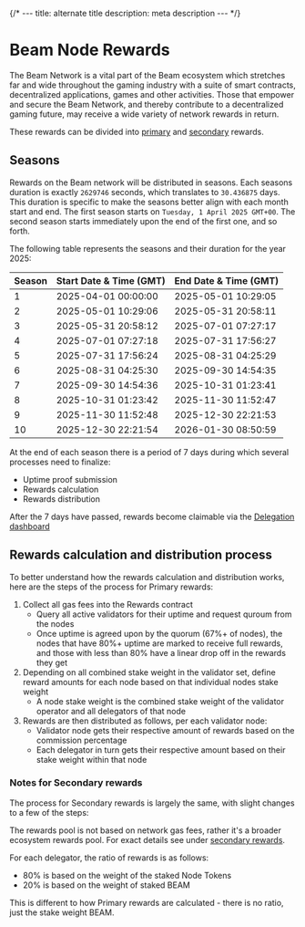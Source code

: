 {/* ---
title: alternate title
description: meta description
--- */}

# Beam Node Rewards

The Beam Network is a vital part of the Beam ecosystem which stretches far and wide throughout the gaming industry with a suite of smart contracts, decentralized applications, games and other activities. Those that empower and secure the Beam Network, and thereby contribute to a decentralized gaming future, may receive a wide variety of network rewards in return.

These rewards can be divided into [primary](/nodes/rewards/primary) and [secondary](/nodes/rewards/secondary) rewards.


## Seasons

Rewards on the Beam network will be distributed in seasons. Each seasons duration is exactly `2629746` seconds, which translates to `30.436875` days. This duration is specific to make the seasons better align with each month start and end. The first season starts on `Tuesday, 1 April 2025 GMT+00`. The second season starts immediately upon the end of the first one, and so forth. 

The following table represents the seasons and their duration for the year 2025:


| Season | Start Date & Time (GMT) |	End Date & Time (GMT) |
| --- | --- | --- | 
| 1	|	2025-04-01 00:00:00	|	2025-05-01 10:29:05 |
| 2	|	2025-05-01 10:29:06	|	2025-05-31 20:58:11 |
| 3	|	2025-05-31 20:58:12	|	2025-07-01 07:27:17 |
| 4	|	2025-07-01 07:27:18	|	2025-07-31 17:56:27 |
| 5	|	2025-07-31 17:56:24	|	2025-08-31 04:25:29 |
| 6	|	2025-08-31 04:25:30	|	2025-09-30 14:54:35 |
| 7	|	2025-09-30 14:54:36	|	2025-10-31 01:23:41 |
| 8	|	2025-10-31 01:23:42	|	2025-11-30 11:52:47 |
| 9	|	2025-11-30 11:52:48	|	2025-12-30 22:21:53 |
| 10	|	2025-12-30 22:21:54	|	2026-01-30 08:50:59 |

At the end of each season there is a period of 7 days during which several processes need to finalize:
- Uptime proof submission
- Rewards calculation
- Rewards distribution

After the 7 days have passed, rewards become claimable via the [Delegation dashboard](https://nodes.onbeam.com)

## Rewards calculation and distribution process

To better understand how the rewards calculation and distribution works, here are the steps of the process for Primary rewards:
1. Collect all gas fees into the Rewards contract
	- Query all active validators for their uptime and request quroum from the nodes
	- Once uptime is agreed upon by the quorum (67%+ of nodes), the nodes that have 80%+ uptime are marked to receive full rewards, and those with less than 80% have a linear drop off in the rewards they get
2. Depending on all combined stake weight in the validator set, define reward amounts for each node based on that individual nodes stake weight
	- A node stake weight is the combined stake weight of the validator operator and all delegators of that node
3. Rewards are then distributed as follows, per each validator node:
	- Validator node gets their respective amount of rewards based on the commission percentage
	- Each delegator in turn gets their respective amount based on their stake weight within that node

### Notes for Secondary rewards

The process for Secondary rewards is largely the same, with slight changes to a few of the steps:

The rewards pool is not based on network gas fees, rather it's a broader ecosystem rewards pool. For exact details see under [secondary rewards](/nodes/rewards/secondary).

For each delegator, the ratio of rewards is as follows: 
- 80% is based on the weight of the staked Node Tokens 
- 20% is based on the weight of staked BEAM

This is different to how Primary rewards are calculated - there is no ratio, just the stake weight BEAM.
